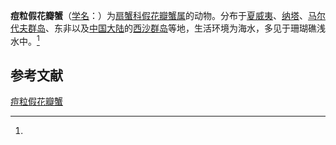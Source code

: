 {{Speciesbox
| name = 痘粒假花瓣蟹
| status = 
| status_system = 
| image = 
| genus = Pseudoliomera
| species = variolosa
| authority = (Borradaile, 1903)<ref name='id11774'>{{cite web| url =http://www.bioinfo.cn/db05/BjdwSpecies.php?action=view&id=11774| title =痘粒假花瓣蟹| work =《中国动物物种编目数据库》| publisher =中国科学院微生物研究所| author =中国科学院动物研究所| accessdate =2009-04-28| deadurl =yes| archiveurl =https://web.archive.org/web/20160305003121/http://www.bioinfo.cn/db05/BjdwSpecies.php?action=view&id=11774| archivedate =2016-03-05}}</ref>
}}

'''痘粒假花瓣蟹'''（[[学名|学名]]：{{lang|la|''Pseudoliomera variolosa''}}）为[[扇蟹科|扇蟹科]][[假花瓣蟹属|假花瓣蟹属]]的动物。分布于[[夏威夷|夏威夷]]、[[纳塔|纳塔]]、[[马尔代夫群岛|马尔代夫群岛]]、东非以及[[中国大陆|中国大陆]]的[[西沙群岛|西沙群岛]]等地，生活环境为海水，多见于珊瑚礁浅水中。<ref name='id11774'/>

== 参考文献 ==
{{reflist}}

{{Wikispecies|Pseudoliomera variolosa}}
{{Taxonbar|from=Q6499046}}

[[Category:假花瓣蟹属|痘粒假花瓣蟹]]


{{螃蟹小作品}}